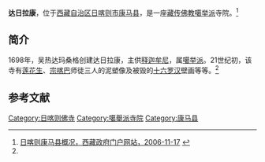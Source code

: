 {{Infobox Tibetan Buddhist monastery
|name =达日拉康
|image =
|image size = 250px
|alt = 
|caption = 
|t=
|w=
|to = 
|ipa={{IPA|}}
|z=
|thdl=
|e=
|tc=達日拉康
|s=达日拉康
|p=
|m=
|k=
|pushpin_map = 
|latd =  | latm =  | lats =  | latNS = 
|longd=  | longm= | longs =| longEW = 
|iso_region = 
|map_caption = 
|mapsize = 
|location_country = 中国
|location = {{CHN}}[[西藏自治区|西藏自治区]][[日喀则市|日喀则市]][[康马县|康马县]]
|coordinates_display =
|founded_by = 
|date_founded =
|date_renovated =
|sect = [[噶举派|噶举派]]
|mather =
|children =
|dedicated_to = 
|tulku =
|head_lama = 
|head_mgh =
|no._of_monks = 
|architecture = 
|festivals =
|footnotes = 
}}
'''达日拉康'''，位于[[西藏自治区|西藏自治区]][[日喀则市|日喀则市]][[康马县|康马县]]，是一座[[藏传佛教|藏传佛教]][[噶举派|噶举派]]寺院。<ref name=kmx>[http://www.xizang.gov.cn/dsgk/52603.jhtml 日喀则康马县概况，西藏政府门户网站，2006-11-17] {{webarchive|url=https://web.archive.org/web/20160304191009/http://www.xizang.gov.cn/dsgk/52603.jhtml |date=2016-03-04 }}</ref>

==简介==
1698年，吴热达玛桑格创建达日拉康，主供[[释迦牟尼|释迦牟尼]]，属[[噶举派|噶举派]]。21世纪初，该寺有[[莲花生|莲花生]]、[[宗喀巴|宗喀巴]]师徒三人的泥塑像及被毁的[[十六罗汉|十六罗汉]]壁画等等。<ref name=kmx/>

==参考文献==
{{reflist}}

{{日喀则地标}}
[[Category:日喀则佛寺|Category:日喀则佛寺]]
[[Category:噶舉派寺院|Category:噶舉派寺院]]
[[Category:康马县|Category:康马县]]